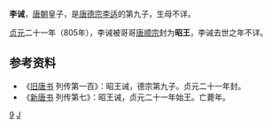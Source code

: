 '''李诫'''，[[唐朝|唐朝]]皇子，是[[唐德宗|唐德宗]][[李适|李适]]的第九子，生母不详。

[[貞元_(唐朝)|贞元]]二十一年（805年），李诫被哥哥[[唐顺宗|唐顺宗]]封为'''昭王'''，李诫去世之年不详。

== 参考资料 ==
*《[[旧唐书|旧唐书]] 列传第一百》：昭王诫，德宗第九子。贞元二十一年封。
*《[[新唐书|新唐书]] 列传第七》：昭王诫，贞元二十一年始王。亡薨年。

[[Category:唐德宗皇子|9]]
[[Category:李姓|J]]
